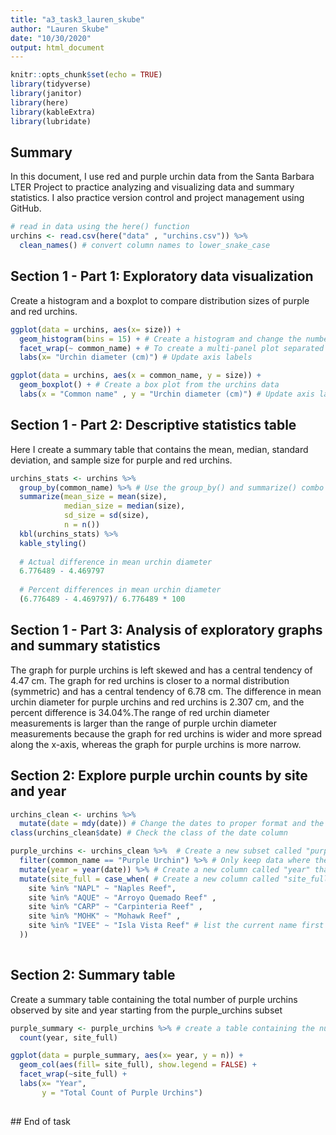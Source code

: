 ```yaml
---
title: "a3_task3_lauren_skube"
author: "Lauren Skube"
date: "10/30/2020"
output: html_document
---
```


```r
knitr::opts_chunk$set(echo = TRUE)
library(tidyverse)
library(janitor)
library(here)
library(kableExtra)
library(lubridate)
```

## Summary 
In this document, I use red and purple urchin data from the Santa Barbara LTER Project to practice analyzing and visualizing data and summary statistics. I also practice version control and project management using GitHub.

```r
# read in data using the here() function 
urchins <- read.csv(here("data" , "urchins.csv")) %>% 
  clean_names() # convert column names to lower_snake_case
```

## Section 1 - Part 1: Exploratory data visualization 
Create a histogram and a boxplot to compare distribution sizes of purple and red urchins. 

```r
ggplot(data = urchins, aes(x= size)) + 
  geom_histogram(bins = 15) + # Create a histogram and change the number of bins 
  facet_wrap(~ common_name) + # To create a multi-panel plot separated by common name 
  labs(x= "Urchin diameter (cm)") # Update axis labels 

ggplot(data = urchins, aes(x = common_name, y = size)) + 
  geom_boxplot() + # Create a box plot from the urchins data
  labs(x = "Common name" , y = "Urchin diameter (cm)") # Update axis labels 
```

## Section 1 - Part 2: Descriptive statistics table 
Here I create a summary table that contains the mean, median, standard deviation, and sample size for purple and red urchins. 

```r
urchins_stats <- urchins %>% 
  group_by(common_name) %>% # Use the group_by() and summarize() combo to create a table of summary statistics for urchin size separated by common name 
  summarize(mean_size = mean(size), 
            median_size = median(size), 
            sd_size = sd(size), 
            n = n())
  kbl(urchins_stats) %>% 
  kable_styling()
  
  # Actual difference in mean urchin diameter 
  6.776489 - 4.469797
  
  # Percent differences in mean urchin diameter 
  (6.776489 - 4.469797)/ 6.776489 * 100
```


## Section 1 - Part 3: Analysis of exploratory graphs and summary statistics 
The graph for purple urchins is left skewed and has a central tendency of 4.47 cm. The graph for red urchins is closer to a normal distribution (symmetric) and has a central tendency of 6.78 cm. The difference in mean urchin diameter for purple urchins and red urchins is 2.307 cm, and the percent difference is 34.04%.The range of red urchin diameter measurements is larger than the range of purple urchin diameter measurements because the graph for red urchins is wider and more spread along the x-axis, whereas the graph for purple urchins is more narrow. 

## Section 2: Explore purple urchin counts by site and year 

```r
urchins_clean <- urchins %>% 
  mutate(date = mdy(date)) # Change the dates to proper format and the class to "Date"
class(urchins_clean$date) # Check the class of the date column

purple_urchins <- urchins_clean %>%  # Create a new subset called "purple_urchins"
  filter(common_name == "Purple Urchin") %>% # Only keep data where the common name is Purple Urchin
  mutate(year = year(date)) %>% # Create a new column called "year" that contains only the year
  mutate(site_full = case_when( # Create a new column called "site_full" that contains the full name of the site 
    site %in% "NAPL" ~ "Naples Reef", 
    site %in% "AQUE" ~ "Arroyo Quemado Reef" , 
    site %in% "CARP" ~ "Carpinteria Reef" , 
    site %in% "MOHK" ~ "Mohawk Reef" , 
    site %in% "IVEE" ~ "Isla Vista Reef" # list the current name first and then what it should be called in the new column following the "~"
  ))
  
```
 
## Section 2: Summary table 
Create a summary table containing the total number of purple urchins observed by site and year starting from the purple_urchins subset 
 
```r
purple_summary <- purple_urchins %>% # create a table containing the number of purple urchins per site and year
  count(year, site_full)

ggplot(data = purple_summary, aes(x= year, y = n)) +
  geom_col(aes(fill= site_full), show.legend = FALSE) + 
  facet_wrap(~site_full) +
  labs(x= "Year", 
       y = "Total Count of Purple Urchins")
  
```
 
 ## End of task
 
 
 
 
 
 
 
 
 
 
 
 
 
 
 
 



